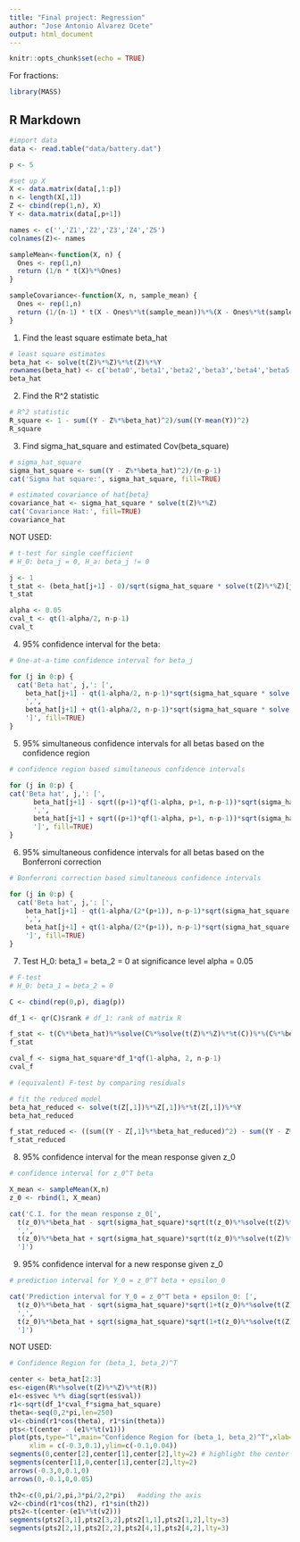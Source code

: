 ```yaml
---
title: "Final project: Regression"
author: "Jose Antonio Alvarez Ocete"
output: html_document
---
```



```r
knitr::opts_chunk$set(echo = TRUE)
```

For fractions:
```r
library(MASS)
```

## R Markdown

```r
#import data
data <- read.table("data/battery.dat")

p <- 5

#set up X
X <- data.matrix(data[,1:p])
n <- length(X[,1])
Z <- cbind(rep(1,n), X)
Y <- data.matrix(data[,p+1])

names <- c('','Z1','Z2','Z3','Z4','Z5')
colnames(Z)<- names

sampleMean<-function(X, n) {
  Ones <- rep(1,n)
  return (1/n * t(X)%*%Ones)
}

sampleCovariance<-function(X, n, sample_mean) {
  Ones <- rep(1,n)
  return (1/(n-1) * t(X - Ones%*%t(sample_mean))%*%(X - Ones%*%t(sample_mean)))
}
```

(1) Find the least square estimate beta_hat

```r
# least square estimates
beta_hat <- solve(t(Z)%*%Z)%*%t(Z)%*%Y
rownames(beta_hat) <- c('beta0','beta1','beta2','beta3','beta4','beta5')
beta_hat
```

(2) Find the R^2 statistic

```r
# R^2 statistic
R_square <- 1 - sum((Y - Z%*%beta_hat)^2)/sum((Y-mean(Y))^2)
R_square
```

(3) Find sigma_hat_square and estimated Cov(beta_square)

```r
# sigma_hat_square
sigma_hat_square <- sum((Y - Z%*%beta_hat)^2)/(n-p-1)
cat('Sigma hat square:', sigma_hat_square, fill=TRUE)

# estimated covariance of hat{beta}
covariance_hat <- sigma_hat_square * solve(t(Z)%*%Z)
cat('Covariance Hat:', fill=TRUE)
covariance_hat
```

NOT USED:

```r
# t-test for single coefficient
# H_0: beta_j = 0, H_a: beta_j != 0

j <- 1
t_stat <- (beta_hat[j+1] - 0)/sqrt(sigma_hat_square * solve(t(Z)%*%Z)[j+1,j+1])
t_stat

alpha <- 0.05
cval_t <- qt(1-alpha/2, n-p-1)
cval_t
```

(4) 95% confidence interval for the beta:

```r
# One-at-a-time confidence interval for beta_j

for (j in 0:p) {
  cat('Beta hat', j,': [',
    beta_hat[j+1] - qt(1-alpha/2, n-p-1)*sqrt(sigma_hat_square * solve(t(Z)%*%Z)[j+1,j+1]),
    ',',
    beta_hat[j+1] + qt(1-alpha/2, n-p-1)*sqrt(sigma_hat_square * solve(t(Z)%*%Z)[j+1,j+1]),
    ']', fill=TRUE)
}
```

(5) 95% simultaneous confidence intervals for all betas based on the confidence region

```r
# confidence region based simultaneous confidence intervals 

for (j in 0:p) {
cat('Beta hat', j,': [',
      beta_hat[j+1] - sqrt((p+1)*qf(1-alpha, p+1, n-p-1))*sqrt(sigma_hat_square * solve(t(Z)%*%Z)[j+1,j+1]),
      ',',
      beta_hat[j+1] + sqrt((p+1)*qf(1-alpha, p+1, n-p-1))*sqrt(sigma_hat_square * solve(t(Z)%*%Z)[j+1,j+1]),
      ']', fill=TRUE)
}
```

(6) 95% simultaneous confidence intervals for all betas based on the Bonferroni correction

```r
# Bonferroni correction based simultaneous confidence intervals

for (j in 0:p) {
  cat('Beta hat', j,': [',
    beta_hat[j+1] - qt(1-alpha/(2*(p+1)), n-p-1)*sqrt(sigma_hat_square * solve(t(Z)%*%Z)[j+1,j+1]),
    ',',
    beta_hat[j+1] + qt(1-alpha/(2*(p+1)), n-p-1)*sqrt(sigma_hat_square * solve(t(Z)%*%Z)[j+1,j+1]),
    ']', fill=TRUE)
}
```

(7) Test H_0: beta_1 = beta_2 = 0 at significance level alpha = 0.05

```r
# F-test
# H_0: beta_1 = beta_2 = 0

C <- cbind(rep(0,p), diag(p))

df_1 <- qr(C)$rank # df_1: rank of matrix R

f_stat <- t(C%*%beta_hat)%*%solve(C%*%solve(t(Z)%*%Z)%*%t(C))%*%(C%*%beta_hat)
f_stat

cval_f <- sigma_hat_square*df_1*qf(1-alpha, 2, n-p-1)
cval_f

# (equivalent) F-test by comparing residuals

# fit the reduced model
beta_hat_reduced <- solve(t(Z[,1])%*%Z[,1])%*%t(Z[,1])%*%Y
beta_hat_reduced

f_stat_reduced <- ((sum((Y - Z[,1]%*%beta_hat_reduced)^2) - sum((Y - Z%*%beta_hat)^2))/2)/sigma_hat_square
f_stat_reduced
```

(8) 95% confidence interval for the mean response given z_0

```r
# confidence interval for z_0^T beta

X_mean <- sampleMean(X,n)
z_0 <- rbind(1, X_mean)

cat('C.I. for the mean response z_0[',
  t(z_0)%*%beta_hat - sqrt(sigma_hat_square)*sqrt(t(z_0)%*%solve(t(Z)%*%Z)%*%z_0)*qt(1-alpha/2, n-p-1),
  ',',
  t(z_0)%*%beta_hat + sqrt(sigma_hat_square)*sqrt(t(z_0)%*%solve(t(Z)%*%Z)%*%z_0)*qt(1-alpha/2, n-p-1),
  ']')
```

(9) 95% confidence interval for a new response given z_0

```r
# prediction interval for Y_0 = z_0^T beta + epsilon_0

cat('Prediction interval for Y_0 = z_0^T beta + epsilon_0: [',
  t(z_0)%*%beta_hat - sqrt(sigma_hat_square)*sqrt(1+t(z_0)%*%solve(t(Z)%*%Z)%*%z_0)*qt(1-alpha/2, n-p-1),
  ',',
  t(z_0)%*%beta_hat + sqrt(sigma_hat_square)*sqrt(1+t(z_0)%*%solve(t(Z)%*%Z)%*%z_0)*qt(1-alpha/2, n-p-1),
  ']')
```

NOT USED:

```r
# Confidence Region for (beta_1, beta_2)^T

center <- beta_hat[2:3]
es<-eigen(R%*%solve(t(Z)%*%Z)%*%t(R))
e1<-es$vec %*% diag(sqrt(es$val))
r1<-sqrt(df_1*cval_f*sigma_hat_square)
theta<-seq(0,2*pi,len=250)
v1<-cbind(r1*cos(theta), r1*sin(theta))
pts<-t(center - (e1%*%t(v1)))
plot(pts,type="l",main="Confidence Region for (beta_1, beta_2)^T",xlab="beta_1",ylab="beta_2",asp=1,
     xlim = c(-0.3,0.1),ylim=c(-0.1,0.04))
segments(0,center[2],center[1],center[2],lty=2) # highlight the center
segments(center[1],0,center[1],center[2],lty=2)
arrows(-0.3,0,0.1,0)
arrows(0,-0.1,0,0.05)

th2<-c(0,pi/2,pi,3*pi/2,2*pi)   #adding the axis
v2<-cbind(r1*cos(th2), r1*sin(th2))
pts2<-t(center-(e1%*%t(v2)))
segments(pts2[3,1],pts2[3,2],pts2[1,1],pts2[1,2],lty=3)  
segments(pts2[2,1],pts2[2,2],pts2[4,1],pts2[4,2],lty=3)
```
